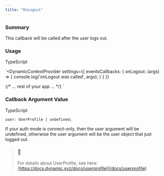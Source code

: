 ```yaml
---
title: "OnLogout"
---
```


### Summary

This callback will be called after the user logs out.

### Usage

TypeScript

`<DynamicContextProvider
  settings={{
    eventsCallbacks: {
      onLogout: (args) => {
        console.log('onLogout was called', args);
      }
    }
  }}
>
 {/* ... rest of your app ... */}
</DynamicContextProvider>
`

### Callback Argument Value

TypeScript

`user: UserProfile | undefined;
`

If your auth mode is connect-only, then the user argument will be undefined, otherwise the user argument will be the user object that just logged out.

> ### 📘
> 
> For details about UserProfile, see here: [https://docs.dynamic.xyz/docs/userprofile](/docs/userprofile)